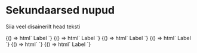 
<Meta title="Buttons|Secondary" component='t-button' />

# Sekundaarsed nupud

 Siia veel disainerilt head teksti

<Preview>
  <Story name="with label">
    {() => html`
      <t-button theme="secondary">Label</t-button>
    `}
  </Story>
  <Story name="with label and left icon">
    {() => html`
      <t-button theme="secondary">
        <t-icon slot="l-icon" glyph="info"></t-icon>
        Label
      </t-button>
    `}
  </Story>
  <Story name="with label and right icon">
    {() => html`
      <t-button theme="secondary">Label</t-button>
    `}
  </Story>
  <Story name="with label and both icons">
    {() => html`
      <t-button theme="secondary">Label</t-button>
    `}
  </Story>
  <Story name="icon without label">
    {() => html`
      <t-button theme="secondary" iconOnly="true">
        <t-icon glyph="info"></t-icon>
      </t-button>
    `}
  </Story>
  <Story name="icon with label">
    {() => html`
      <t-button theme="secondary">Label</t-button>
    `}
  </Story>
</Preview>

